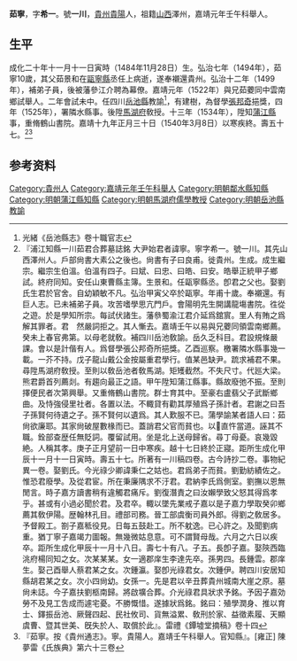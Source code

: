 {{明清人物信息框
| 姓名 = 茹寧
| 圖片名稱=  
| 圖片大小 = 220px
| 圖片說明 =  
| 最高職務 = [[四川|四川]][[鄰水縣知縣|鄰水縣知縣]]
| 國家 = 大明
| 爵位 =
| 籍貫 = [[貴州|貴州]][[貴陽|貴陽]]
| 族裔 =  
| 字號 =  
| 諡號 = 
| 出生日期 = 成化二十年十一月十一日寅時（1484年11月28日）
| 出生地點 =
| 逝世日期 =  嘉靖十九年正月三十日（1540年3月8日）
| 逝世地點 = 
| 墓葬 = 貴州城南大崖之原
| 配偶 = 劉氏（光祿少卿[[劉秉仁_(嘉靖進士)|劉秉仁]]之姑）、李氏
| 親屬 = [[茹大素|茹大素]]，父茹景和，母劉氏
| 出身 = 
*  嘉靖元年壬午科舉人
| 經歷 = 
| 著作 =  
* 《一川稿》四卷
* 《古今詩抄》二卷
* 《事物紀異》一卷
}}
'''茹寧'''{{BD|1484年|11月28日|1540年|3月8日|}}，字'''希一'''。號'''一川'''，[[貴州|貴州]][[貴陽|貴陽]]人，祖籍[[山西|山西]]澤州，嘉靖元年壬午科舉人。

== 生平==
成化二十年十一月十一日寅時（1484年11月28日）生。弘治七年（1494年），茹寧10歲，其父茹景和在[[甌寧縣|甌寧縣]]丞任上病逝，遂奉襯還貴州。弘治十二年（1499年），補弟子員，後被藩參江介聘為幕僚。嘉靖元年（1522年）與兄茹蘷同中雲南鄉試舉人。二年會試未中。任四川[[岳池縣|岳池縣]]教諭<ref>光緒《岳池縣志》卷十職官志</ref>，有建樹，為督學[[張邦奇|張邦奇]]挹獎，四年（1525年），署隣水縣事。後陞[[馬湖府|馬湖府]]敎授。十三年（1534年），陞知[[蒲江縣|蒲江縣]]事，重脩鶴山書院。嘉靖十九年正月三十日（1540年3月8日）以寒疾終。壽五十七。<ref>『浦江知縣一川茹君合葬墓誌銘
大尹始君者諱寧。寧字希一。號一川。其先山西澤州人。戶部尙書大素公之後也。尙書有子曰良甫。徙貴州。生成。成生繼宗。繼宗生伯溫。伯溫有四子。曰斌、曰忠、曰皓、曰安。皓舉正統甲子鄉試。終府同知。安任山東曹縣主簿。生景和。任甌寧縣丞。卽君之父也。娶劉氏生君於官舍。自幼穎敏不凡。弘治甲寅父卒於甌寧。年甫十歲。奉襯還。有巨人志。已未補弟子員。攻苦嗜學思亢門戶。會陽明先生開講龍塲書院。徃從之遊。於是學知所宗。每試伏諸生。藩叅蜀渝江君介延爲舘賔。里人有賄之爲解其罪者。君　然嚴詞拒之。其人慚去。嘉靖壬午以易與兄蘷同領雲南鄉薦。癸未上春官弗第。以母老就敎。補四川岳池敎諭。岳久乏科目。君設規條嚴課。會以是計偕有人。爲督學張公邦奇所挹獎。乙酉巡察。檄署隣水縣事幾一載。一芥不持。戊子龍山戴公金按屬重君學行。值某邑缺尹。䟽求補君不果。尋陞馬湖府敎授。至則以敎岳池者敎馬湖。矩矱截然。不失尺寸。代廵大梁。熊君爵首列薦剡。有趨向最正之語。甲午陞知蒲江縣事。縣故廢弛不振。至則擇便民者次第興舉。又重脩鶴山書院。群士育其中。至豪右盧翡父子武斷鄉曲。及恃強侵里社者。各置以法。不輙貸有勸其厚殖爲子孫計者。君謝之曰吾子孫賢何待遺之子。孫不賢何以遺爲。其人歎服不已。蒲學諭某者語人曰：茹尙欲廉耶。其家尙破屋數椽而已。蓋誚君父官而貧也。以𤞚直忤當道。誣其不職。銓部查歴任無貶詞。覆留試用。坐是北上送母歸省。尋丁母憂。哀幾毀絶。人稱其孝。庚子正月望前一日中寒疾。越十七日終於正寢。距所生成化甲辰十一月十一日寅時。壽五十七。所著有一川稿四卷。古今詩抄二卷。事物紀異一卷。娶劉氏。今光祿少卿諱秉仁之姑也。君爲弟子而貧。劉勤紡績佐之。惟恐君廢學。及從君宦。所在秉廉隅求不汙君。君納李氏爲側室。劉撫以恩無閒言。時子嘉方讀書稍有違觸君痛斥。劉復潛責之曰汝嬾學致父怒其得爲孝乎。甚或有小過必聞於君。及君卒。輙以墜先業戒子嘉以是子嘉力學取癸卯鄉薦其敎伊陽。歴翰林孔目。禮部司務。晉工部虞衡司員外郎。得劉之敎居多。予督殿工。劄子嘉秪役見。日每五鼓赴工。所不躭逸。已心許之。及聞劉病重。猶丁寧子嘉竭力圖報。無幾微姑息意。可不謂賢母哉。六月之六日以疾卒。距所生成化甲辰十一月十八日。壽七十有八。子五。長卽子嘉。娶陝西臨洮府楊同知之女。次某某某。女一適郡庠生李達先卒。孫男四。長鍾雲。郡庠生。娶己酉舉人蔡君某之女。次鍾瀛。娶卽光祿君女。次鍾伊。聘四川安居知縣胡君某之女。次小四尙幼。女孫一。先是君以辛丑葬貴州城南大崖之原。墓尙未誌。今子嘉扶劉柩南歸。將啟壙合葬。介光祿君具狀求予銘。予因子嘉効勞不及見工吿成而遽宅憂。不勝慨惜。遂據狀爲銘。銘曰：殖學潤身、推以育士、鐸振岳池、厥聲四起、民社攸司、貨無溢累、敎刑於家、益徵素履、天顯虞曹、暨其世美、旣失於人、取償於此』。雷禮《鐔墟堂摘稿》卷十四</ref><ref>『茹寧。按《貴州通志》。寧。貴陽人。嘉靖壬午科舉人。官知縣』。[雍正] 陳夢雷《氏族典》第六十三卷</ref>

== 参考资料 ==
{{reflist}}

{{鄰水縣知縣}}

{{Authority control}}

{{DEFAULTSORT:}}
[[Category:貴州人|Category:貴州人]]
[[Category:嘉靖元年壬午科舉人|Category:嘉靖元年壬午科舉人]]
[[Category:明朝鄰水縣知縣|Category:明朝鄰水縣知縣]]
[[Category:明朝蒲江縣知縣|Category:明朝蒲江縣知縣]]
[[Category:明朝馬湖府儒學教授|Category:明朝馬湖府儒學教授]]
[[Category:明朝岳池縣教諭|Category:明朝岳池縣教諭]]